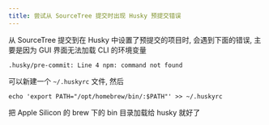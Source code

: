 ```yaml
---
title: 尝试从 SourceTree 提交时出现 Husky 预提交错误
---
```


从 SourceTree 提交到在 Husky 中设置了预提交的项目时, 会遇到下面的错误, 主要是因为 GUI 界面无法加载 CLI 的环境变量

```
.husky/pre-commit: Line 4 npm: command not found
```

可以新建一个 `~/.huskyrc` 文件, 然后

```
echo 'export PATH="/opt/homebrew/bin/:$PATH"' >> ~/.huskyrc
```

把 Apple Silicon 的 brew 下的 bin 目录加载给 husky 就好了